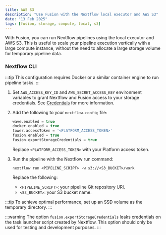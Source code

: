 ```yaml
---
title: AWS S3
description: "Use Fusion with the Nextflow local executor and AWS S3"
date: "13 Feb 2025"
tags: [fusion, storage, compute, local, s3]
---
```


With Fusion, you can run Nextflow pipelines using the local executor and AWS S3. This
is useful to scale your pipeline execution vertically with a large compute instance, without the need to allocate
a large storage volume for temporary pipeline data.

### Nextflow CLI

:::tip
This configuration requires Docker or a similar container engine to run pipeline tasks.
:::

1. Set `AWS_ACCESS_KEY_ID` and `AWS_SECRET_ACCESS_KEY` environment variables to grant Nextflow and Fusion access to your storage credentials. See [Credentials](https://www.nextflow.io/docs/latest/google.html#credentials) for more information.

1. Add the following to your `nextflow.config` file:

    ```groovy
    wave.enabled = true
    docker.enabled = true
    tower.accessToken = '<PLATFORM_ACCESS_TOKEN>'
    fusion.enabled = true
    fusion.exportStorageCredentials = true
    ```

    Replace `<PLATFORM_ACCESS_TOKEN>` with your Platform access token.

1. Run the pipeline with the Nextflow run command:

    ```
    nextflow run <PIPELINE_SCRIPT> -w s3://<S3_BUCKET>/work
    ```

    Replace the following:
    - `<PIPELINE_SCRIPT>`: your pipeline Git repository URI.
    - `<S3_BUCKET>`: your S3 bucket name.

:::tip
To achieve optimal performance, set up an SSD volume as the temporary directory.
:::

:::warning
The option `fusion.exportStorageCredentials` leaks credentials on the task launcher script created by Nextflow.
This option should only be used for testing and development purposes.
:::
